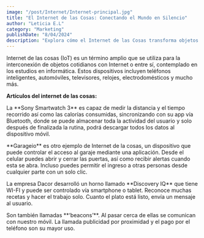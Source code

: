 ```yaml
---
image: "/post/Internet/Internet-principal.jpg"
title: "El Internet de las Cosas: Conectando el Mundo en Silencio"
author: "Leticia E.L"
category: "Marketing"
publishDate: "8/04/2024"
description: "Explora cómo el Internet de las Cosas transforma objetos cotidianos en agentes inteligentes, conectando nuestro entorno de formas que apenas comenzamos a comprender."
---
```


<ImageMDX
  src="/post/Internet/internet1.png"
  alt="internet"
  width={800}
  height={400}
/>

<Parrafo>
  Internet de las cosas (IoT) es un término amplio que se utiliza para la
  interconexión de objetos cotidianos con Internet o entre sí, contemplado en
  los estudios en informática. Estos dispositivos incluyen teléfonos
  inteligentes, automóviles, televisores, relojes, electrodomésticos y mucho
  más.
</Parrafo>

<SubSeccion>**Artículos del internet de las cosas:** </SubSeccion>

<ImageMDX
  src="/post/Internet/internet-2.jpg"
  alt="internet"
  width={800}
  height={400}
/>

<Parrafo>
  La **Sony Smartwatch 3** es capaz de medir la distancia y el tiempo recorrido
  así como las calorías consumidas, sincronizando con su app vía Bluetooth,
  donde se puede almacenar toda la actividad del usuario y solo después de
  finalizada la rutina, podrá descargar todos los datos al dispositivo móvil.
</Parrafo>

<ImageMDX
  src="/post/Internet/internet3_.jpg"
  alt="internet"
  width={800}
  height={400}
/>

<Parrafo>
  **Garageio** es otro ejemplo de Internet de la cosas, un dispositivo que puede
  controlar el acceso al garaje mediante una aplicación. Desde el celular puedes
  abrir y cerrar las puertas, así como recibir alertas cuando esta se abra.
  Incluso puedes permitir el ingreso a otras personas desde cualquier parte con
  un solo clic.
</Parrafo>

<ImageMDX
  src="/post/Internet/internet4-5.jpg"
  alt="internet"
  width={800}
  height={400}
/>

<Parrafo>
La empresa Dacor desarrolló un horno llamado **Discovery IQ** que tiene WI-FI y puede ser controlado vía smartphone o tablet. Reconoce muchas recetas y hacer el trabajo solo. Cuanto el plato está listo, envía un mensaje al usuario.

</Parrafo>

<ImageMDX
  src="/post/Internet/internet4.jpg"
  alt="internet"
  width={800}
  height={400}
/>

<Parrafo>
  Son también llamadas **‘beacons’**. Al pasar cerca de ellas se comunican con
  nuestro móvil. La llamada publicidad por proximidad y el pago por el teléfono
  son su mayor uso.
</Parrafo>
